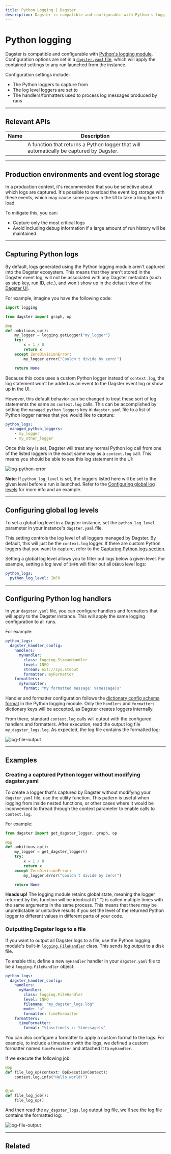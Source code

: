 ```yaml
---
title: Python Logging | Dagster
description: Dagster is compatible and configurable with Python's logging module.
---
```


# Python logging

Dagster is compatible and configurable with [Python's logging module](https://docs.python.org/3/library/logging.html). Configuration options are set in a [`dagster.yaml` file](/deployment/dagster-instance), which will apply the contained settings to any run launched from the instance.

Configuration settings include:

- The Python loggers to capture from
- The log level loggers are set to
- The handlers/formatters used to process log messages produced by runs

---

## Relevant APIs

| Name                                                     | Description                                                                             |
| -------------------------------------------------------- | --------------------------------------------------------------------------------------- |
| <PyObject module="dagster" object="get_dagster_logger"/> | A function that returns a Python logger that will automatically be captured by Dagster. |

---

## Production environments and event log storage

In a production context, it's recommended that you be selective about which logs are captured. It's possible to overload the event log storage with these events, which may cause some pages in the UI to take a long time to load.

To mitigate this, you can:

- Capture only the most critical logs
- Avoid including debug information if a large amount of run history will be maintained

---

## Capturing Python logs <Experimental />

By default, logs generated using the Python logging module aren't captured into the Dagster ecosystem. This means that they aren't stored in the Dagster event log, will not be associated with any Dagster metadata (such as step key, run ID, etc.), and won't show up in the default view of the [Dagster UI](/concepts/webserver/ui).

For example, imagine you have the following code:

```python file=/concepts/logging/python_logger.py startafter=start_python_logger endbefore=end_python_logger dedent=4
import logging

from dagster import graph, op

@op
def ambitious_op():
    my_logger = logging.getLogger("my_logger")
    try:
        x = 1 / 0
        return x
    except ZeroDivisionError:
        my_logger.error("Couldn't divide by zero!")

    return None
```

Because this code uses a custom Python logger instead of `context.log`, the log statement won't be added as an event to the Dagster event log or show up in the UI.

However, this default behavior can be changed to treat these sort of log statements the same as `context.log` calls. This can be accomplished by setting the `managed_python_loggers` key in `dagster.yaml` file to a list of Python logger names that you would like to capture:

```yaml file=/concepts/logging/python_logging_managed_loggers_config.yaml
python_logs:
  managed_python_loggers:
    - my_logger
    - my_other_logger
```

Once this key is set, Dagster will treat any normal Python log call from one of the listed loggers in the exact same way as a `context.log` call. This means you should be able to see this log statement in the UI:

<Image
alt="log-python-error"
src="/images/concepts/logging/log-python-error.png"
width={1165}
height={250}
/>

**Note**: If `python_log_level` is set, the loggers listed here will be set to the given level before a run is launched. Refer to the [Configuring global log levels](#configuring-global-log-levels) for more info and an example.

---

## Configuring global log levels <Experimental />

To set a global log level in a Dagster instance, set the `python_log_level` parameter in your instance's `dagster.yaml` file.

This setting controls the log level of all loggers managed by Dagster. By default, this will just be the `context.log` logger. If there are custom Python loggers that you want to capture, refer to the [Capturing Python logs section](#capturing-python-logs).

Setting a global log level allows you to filter out logs below a given level. For example, setting a log level of `INFO` will filter out all `DEBUG` level logs:

```yaml file=/concepts/logging/python_logging_python_log_level_config.yaml
python_logs:
  python_log_level: INFO
```

---

## Configuring Python log handlers <Experimental />

In your `dagster.yaml` file, you can configure handlers and formatters that will apply to the Dagster instance. This will apply the same logging configuration to all runs.

For example:

```yaml file=/concepts/logging/python_logging_handler_config.yaml
python_logs:
  dagster_handler_config:
    handlers:
      myHandler:
        class: logging.StreamHandler
        level: INFO
        stream: ext://sys.stdout
        formatter: myFormatter
    formatters:
      myFormatter:
        format: "My formatted message: %(message)s"
```

Handler and formatter configuration follows the [dictionary config schema format](https://docs.python.org/3/library/logging.config.html#logging-config-dictschema) in the Python logging module. Only the `handlers` and `formatters` dictionary keys will be accepted, as Dagster creates loggers internally.

From there, standard `context.log` calls will output with the configured handlers and formatters. After execution, read the output log file `my_dagster_logs.log`. As expected, the log file contains the formatted log:

<Image
alt="log-file-output"
src="/images/concepts/logging/log-file-output.png"
width={2048}
height={484}
/>

---

## Examples

### Creating a captured Python logger without modifying dagster.yaml

To create a logger that's captured by Dagster without modifying your `dagster.yaml` file, use the <PyObject module="dagster" object="get_dagster_logger"/> utility function. This pattern is useful when logging from inside nested functions, or other cases where it would be inconvenient to thread through the context parameter to enable calls to `context.log`.

For example:

```python file=/concepts/logging/python_logger.py startafter=start_get_logger endbefore=end_get_logger dedent=4
from dagster import get_dagster_logger, graph, op

@op
def ambitious_op():
    my_logger = get_dagster_logger()
    try:
        x = 1 / 0
        return x
    except ZeroDivisionError:
        my_logger.error("Couldn't divide by zero!")

    return None
```

<Note>
  <strong>Heads up!</strong> The logging module retains global state, meaning
  the logger returned by this function will be identical if{" "}
  <PyObject module="dagster" object="get_dagster_logger" /> is called multiple
  times with the same arguments in the same process. This means that there may
  be unpredictable or unituitive results if you set the level of the returned
  Python logger to different values in different parts of your code.
</Note>

### Outputting Dagster logs to a file

If you want to output all Dagster logs to a file, use the Python logging module's built-in [`logging.FileHandler`](https://docs.python.org/3/library/logging.handlers.html#logging.FileHandler) class. This sends log output to a disk file.

To enable this, define a new `myHandler` handler in your `dagster.yaml` file to be a `logging.FileHandler` object:

```yaml file=/concepts/logging/python_logging_file_output_config.yaml
python_logs:
  dagster_handler_config:
    handlers:
      myHandler:
        class: logging.FileHandler
        level: INFO
        filename: "my_dagster_logs.log"
        mode: "a"
        formatter: timeFormatter
    formatters:
      timeFormatter:
        format: "%(asctime)s :: %(message)s"
```

You can also configure a formatter to apply a custom format to the logs. For example, to include a timestamp with the logs, we defined a custom formatter named `timeFormatter` and attached it to `myHandler`.

If we execute the following job:

```python file=/concepts/logging/file_output_pipeline.py startafter=start_custom_file_output_log endbefore=end_custom_file_output_log
@op
def file_log_op(context: OpExecutionContext):
    context.log.info("Hello world!")


@job
def file_log_job():
    file_log_op()
```

And then read the `my_dagster_logs.log` output log file, we'll see the log file contains the formatted log:

<Image
alt="log-file-output"
src="/images/concepts/logging/log-file-output.png"
width={2048}
height={484}
/>

---

## Related

<ArticleList>
  <ArticleListItem
    href="/concepts/logging/loggers"
    title="Loggers"
  ></ArticleListItem>
  <ArticleListItem
    href="/concepts/logging/custom-loggers"
    title="Custom loggers"
  ></ArticleListItem>
  <ArticleListItem
    href="/concepts/webserver/ui"
    title="Dagster UI"
  ></ArticleListItem>
  <ArticleListItem
    href="/concepts/code-locations"
    title="Code locations"
  ></ArticleListItem>
  <ArticleListItem
    href="/deployment/dagster-instance"
    title="Dagster instance (dagster.yaml)"
  ></ArticleListItem>
</ArticleList>

